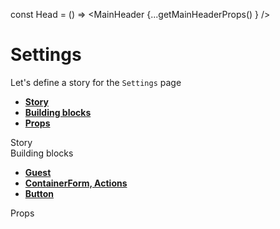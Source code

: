 
const Head = () => <MainHeader {...getMainHeaderProps() } />


<Meta title="Pages|Settings - User" component={Settings}/>


# Settings
Let's define a story for the `Settings` page
- **[Story](#story)**
- **[Building blocks](#modules)**
- **[Props](#props)**


<div id="story">Story</div>

<Preview>
  <Story name="Settings page">
    <WithoutSidebar
     HeaderBox={Head}
    >
      <Settings {...getEditProfileProps()} />
    </WithoutSidebar>
  </Story>
</Preview>

<div id="modules">Building blocks</div>

- **[Guest](#)**
- **[ContainerForm, Actions](#)**
- **[Button](#)**

<div id="props">Props</div>

<Props of={Settings} />